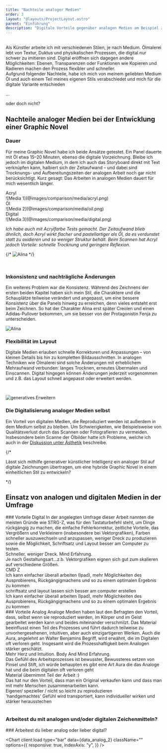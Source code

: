 ```yaml
---
title: "Nachteile analoger Medien"
order: 3
layout: "@layouts/ProjectLayout.astro"
parent: "Einführung"
description: "Digitale Vorteile gegenüber analogen Medien am Beispiel zur Entwicklung einer Graphic Novel"
---
```



<br />
Als Künstler arbeite ich mit verschiedenen Stilen, je nach Medium. Ölmalerei lebt von Textur, Duktus und physikalischen Prozessen, die digital nur schwer zu imitieren sind. Digital eröffnen sich dagegen andere Möglichkeiten: Ebenen, Transparenzen oder Funktionen wie Kopieren und Radieren machen den Prozess flexibler und schneller.
<br />

<div class="italic text-2xl">Aufgrund folgender Nachteile, habe ich mich von meinem geliebten Medium Öl und auch einem Teil meines eigenen Stils verabschiedet und mich für die digitale Variante entschieden<br />
<p class="text-center">... </p>
<p class="text-right">oder doch nicht?</p></div>



## Nachteile analoger Medien bei der Entwicklung einer Graphic Novel

### Dauer


Für meine Graphic Novel habe ich beide Ansätze getestet. Ein Panel dauerte mit Öl etwa 15–20 Minuten, ebenso die digitale Vorzeichnung. Bleibe ich jedoch im digitalen Medium, in dem ich auch das Storyboard direkt mit Text verknüpfen kann, halbiert sich der Zeitaufwand – und dabei sind Trocknungs- und Aufbereitungszeiten der analogen Arbeit noch gar nicht berücksichtigt. Kurz gesagt: Das Arbeiten in analogen Medien dauert für mich wesentlich länger.


<div class="grid grid-cols-1 lg:grid-cols-3 items-center gap-4 mt-4">
<div>
  <div class="text-2xl text-center">Acryl</div>
![Media 1](@images/comparison/media/acryl.png)
</div>
  <div>
    <div class="text-2xl text-center">Öl</div>
![Media 2](@images/comparison/media/oil.png)
  </div>
  <div>
  <div class="text-2xl text-center">Digital</div>
![Media 3](@images/comparison/media/digital.png)
  </div>
  </div>

*Ich habe auch mit Acrylfarbe Tests gemacht. Der Zeitaufwand blieb ähnlich, doch Acryl wirkt flacher und pastellartiger als Öl, da es verdunstet statt zu oxidieren und so weniger Struktur behält. Beim Scannen hat Acryl jedoch Vorteile: schnelle Trocknung und geringere Reflexion.*

{/* ![Alina](@images/alina_2.png) */}


<br />

### Inkonsistenz und nachträgliche Änderungen

<div class="grid-layout">
<div>

Ein weiteres Problem war die Konsistenz. Während des Zeichnens der ersten beiden Kapitel haben sich mein Stil, die Charaktere und die Schauplätze teilweise verändert und angepasst, um eine bessere Konsistenz über die Panels hinweg zu erreichen, denn vieles entsteht erst beim Zeichnen. So hat der Charakter Alina erst später Creolen und einen Adidas-Pullover bekommen, um sie besser von der Protagonistin Fenja zu unterscheiden. 

</div>
<div class="">

![Alina](@images/alina.png)
</div>
</div>

### Flexibilität im Layout

Digitale Medien erlauben schnelle Korrekturen und Anpassungen – von kleinen Details bis hin zu kompletten Bildausschnitten. In analogen Techniken wie Ölmalerei sind solche Änderungen mit erheblichem Mehraufwand verbunden: langes Trocknen, erneutes Übermalen und Einscannen. Digital hingegen können Änderungen jederzeit vorgenommen und z.B. das Layout schnell angepasst oder erweitert werden.

<br />

![generatives Erweitern](@images/generatives_erweitern.jpg)

### Die Digitalisierung analoger Medien selbst

Ein Vorteil von digitalen Medien, die Reproduziert werden ist außerdem in dem Medium selbst zu bleiben. Um Schwierigkeiten, wie Beispielsweise von Qualitätsverlust durch das Scannen oder Fotografieren zu vermeiden. Insbesondere beim Scanne der Ölbilder hatte ich Probleme, welche ich auch in der <a href="../discussion/aesthetics/">Diskussion unter Ästhetik</a> beschreibe. 


{/* <p class="">Lässt sich mithilfe generativer künstlicher Intelligenz ein analoger Stil auf digitale Zeichnungen übertragen, um eine hybride Graphic Novel in einem einheitlichen Stil zu entwickeln?</p> */}


## Einsatz von analogen und digitalen Medien in der Umfrage

<div class="grid-layout">
<div class="">
### Vorteile Digital
In der angelegten Umfrage dieser Arbeit nannten die meisten Gründe wie STRG-Z, was für den Tastaturbefehl steht, um Dinge rückgängig zu machen, die einfache Fehlerkorrektur, zeitliche Vorteile, das Vergrößern und Verkleinern (insbesondere bei Vektorgrafiken), Farben schneller auszuwechseln und anzupassen, weniger Dreck zu produzieren sowie die Möglichkeit, Schriftsatz und Layout besser am Computer zu testen. 

<div class="comment-left">Schneller, weniger Dreck. Mind Erfahrung.</div>

<div class="comment-right">Je nach Gestaltungsart...z.b. Vektorgrafiken eignen sich gut zum skalieren auf verschiedene Größen.</div>

<div class="comment-left">CMD Z</div>

<div class="comment-right">Ich kann einfacher überall arbeiten (Ipad), mehr Möglichkeiten des Ausprobierens, Rückgängigmachens und so zu einem optimalen Ergebnis zu kommen</div>

<div class="comment-left">schriftsatz und layout lassen sich besser am computer erstellen</div>

<div class="comment-right">Ich kann einfacher überall arbeiten (Ipad), mehr Möglichkeiten des Ausprobierens, Rückgängigmachens und so zu einem optimalen Ergebnis zu kommen</div>

</div>
<div class="">
### Vorteile Analog
Analoge Medien haben laut den Befragten den Vorteil, dass, selbst wenn sie reproduziert werden, im Körper und im Geist gearbeitet werden kann und beides miteinander verschmilzt. Das Material beeinflusst einen Teil des Prozesses und führt dadurch teilweise zu unvorhergesehenen, intuitiven, aber auch einzigartigeren Werken. Auch die Aura, angelehnt an Walter Benjamins Begriff, wird erwähnt, die im Digitalen oft verloren geht. Insgesamt wird die Prozesshaftigkeit beim Analogen stärker geschätzt. 

<div class="comment-left">Mehr Herz und Intuition. Body And Mind Erfahrung.</div>

<div class="comment-right">Das Gefühl des Arbeitsprozesses ist bewusster, Bewussteres setzen von Pinsel und Stift, ich würde behaupten es gibt eine Art Aura die das Analoge hat und die beim digitalen oft verloren geht</div>

<div class="comment-left">Material übernimmt Teil der Arbeit :)</div>

<div class="comment-right">Das hat nur den Vorteil, dass man ein Original verkaufen kann und dass man mit mehr Menschen zusammenarbeiten kann.</div>

<div class="comment-left">Eigener/ spezieller / nicht so leicht zu reproduzieren</div>

<div class="comment-right">'handgemachtes' Gefühl wird transportiert, kann individueller wirken und stärker herausstechen</div>

</div>
</div>

<br />

<div class="grid-layout">
<div>

### Arbeitest du mit analogen und/oder digitalen Zeichenmitteln?
<Chart
  client:load
  type="pie"
  data={data_analog}
  className=""
/>
</div>
<div>
### Arbeitest du lieber analog oder lieber digital?

<Chart
  client:load
  type="bar"
  data={data_analog_2}
  className=""
    options={{ 
      responsive: true, 
      indexAxis: "y", 
      }} 
/>
</div>
</div>

